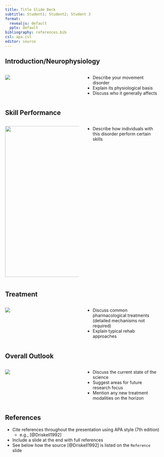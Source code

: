```yaml
---
title: Title Slide Deck
subtitle: Student1; Student2; Student 3
format: 
  revealjs: default
  pptx: default
bibliography: references.bib
csl: apa.csl
editor: source
---
```


## Introduction/Neurophysiology

::::: columns
::: {.column width="50%"}
![](images/clipboard-439619520.png)
:::

::: {.column width="50%"}
-   Describe your movement disorder
-   Explain its physiological basis
-   Discuss who it generally affects
:::
:::::

## Skill Performance

::::: columns
::: {.column width="50%"}
![](images/clipboard-1890396705.png){width="493"}
:::

::: {.column width="50%"}
-   Describe how individuals with this disorder perform certain skills
:::
:::::

## Treatment

::::: columns
::: {.column width="50%"}
![](images/clipboard-613934722.png)
:::

::: {.column width="50%"}
-   Discuss common pharmacological treatments (detailed mechanisms not required)
-   Explain typical rehab approaches
:::
:::::

## Overall Outlook

::::: columns
::: {.column width="50%"}
![](images/clipboard-2011164815.png)
:::

::: {.column width="50%"}
-   Discuss the current state of the science
-   Suggest areas for future research focus
-   Mention any new treatment modalities on the horizon
:::
:::::

## References

-   Cite references throughout the presentation using APA style (7th edition)
    -   e.g., [@Driskell1992]
-   Include a slide at the end with full references
-   See below how the source [@Driskell1992] is listed on the `Reference` slide